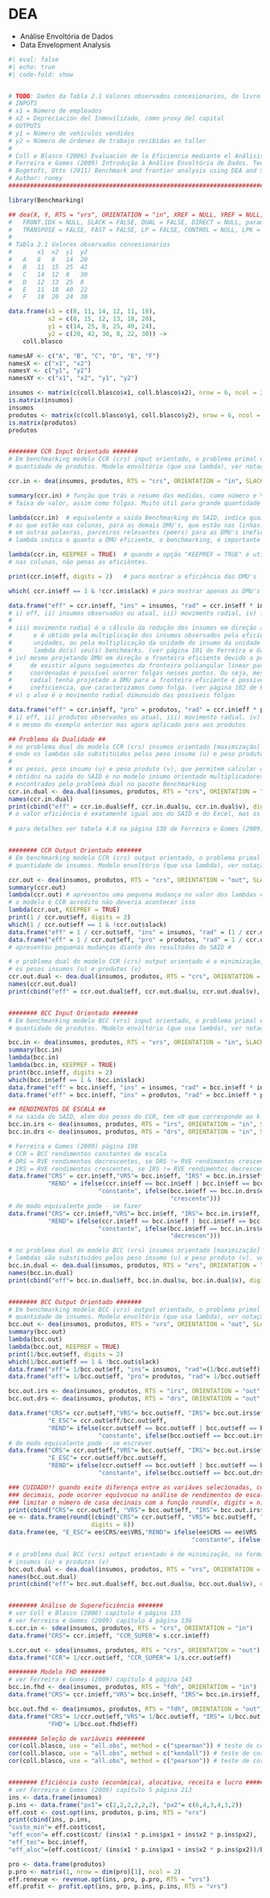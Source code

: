 

# DEA

- Análise Envoltória de Dados
- Data Envelopment Analysis


```r
#| eval: false
#| echo: true
#| code-fold: show


# TODO: Dados da Tabla 2.1 Valores observados concesionarios, do livro de Coll e Blasco (2006) 
# INPUTS
# x1 = Número de empleados 
# x2 = Depreciación del Inmovilizado, como proxy del capital
# OUTPUTS
# y1 = Número de vehículos vendidos 
# y2 = Número de órdenes de trabajo recibidas en taller
# 
# Coll e Blasco (2006) Evaluación de la Eficiencia mediante el Análisis Envolvente de Datos
# Ferreira e Gomes (2009) Introdução à Análise Envoltória de Dados. Teoria, Modelos e Aplicações
# Bogetoft, Otto (2011) Benchmark and frontier analysis using DEA and SFA and R
# Author: roney
###############################################################################

library(Benchmarking)

## dea(X, Y, RTS = "vrs", ORIENTATION = "in", XREF = NULL, YREF = NULL,
#	FRONT.IDX = NULL, SLACK = FALSE, DUAL = FALSE, DIRECT = NULL, param = NULL,
#	TRANSPOSE = FALSE, FAST = FALSE, LP = FALSE, CONTROL = NULL, LPK = NULL)
#
# Tabla 2.1 Valores observados concesionarios
#   	x1	x2	y1	y2
#	A	8	8	14	20
#	B	11	15	25	42
#	C	14	12	8	30
#	D	12	13	25	8
#	E	11	18	40	22
#	F	18	20	24	30

data.frame(x1 = c(8, 11, 14, 12, 11, 18),
           x2 = c(8, 15, 12, 13, 18, 20),
           y1 = c(14, 25, 8, 25, 40, 24),
           y2 = c(20, 42, 30, 8, 22, 30)) ->
    coll.blasco

namesAF <- c("A", "B", "C", "D", "E", "F")
namesX <- c("x1", "x2")
namesY <- c("y1", "y2")
namesXY <- c("x1", "x2", "y1", "y2")

insumos <- matrix(c(coll.blasco$x1, coll.blasco$x2), nrow = 6, ncol = 2, byrow = FALSE, dimnames = list(namesAF, namesX))
is.matrix(insumos)
insumos
produtos <- matrix(c(coll.blasco$y1, coll.blasco$y2), nrow = 6, ncol = 2, byrow = FALSE, dimnames = list(namesAF, namesY))
is.matrix(produtos)
produtos


######## CCR Input Orientado #######
# Em benchmarking modelo CCR (crs) input orientado, o problema primal é a minimização do insumos dada a
# quantidade de produtos. Modelo envoltório (que usa lambda), ver notação página 72 Ferreira e Gomes (2009)

ccr.in <- dea(insumos, produtos, RTS = "crs", ORIENTATION = "in", SLACK = TRUE) # eff CCR insumo orientado com folgas

summary(ccr.in) # função que trás o resumo das medidas, como número e % de unidades eficientes em cada
# faixa de valor, assim como folgas. Muito útil para grande quantidade de DMU's

lambda(ccr.in)	# equivalente a saída Benchmarking do SAID, indica quais DMU's estão sendo referência,
# as que estão nas colunas, para as demais DMU's, que estão nas linhas.
# em outras palavras, parceiros relevantes (peers) para as DMU's ineficientes, e o valor do 
# lambda indica o quanto a DMU eficiente, o benchmarking, é importante para a DMU ineficiente

lambda(ccr.in, KEEPREF = TRUE)  # quando a opção "KEEPREF = TRUE" é utilizada todas as DMU's são mostradas
# nas colunas, não penas as eficiêntes.

print(ccr.in$eff, digits = 2)	# para mostrar a eficiência das DMU's

which( ccr.in$eff == 1 & !ccr.in$slack)	# para mostrar apenas as DMU's eficientes e sem folga

data.frame("eff" = ccr.in$eff, "ins" = insumos, "rad" = ccr.in$eff * insumos, "fol" = ccr.in$sx, "alv" = insumos - ccr.in$sx) 
# i) eff, ii) insumos observados ou atual, iii) movimento radial, iv) folga e v) alvo
# 
# iii) movimento radial é o cálculo da redução dos insumos em direção a fronteira eficiente
# 	   e é obtido pela multiplicação dos insumos observados pela eficiência das respectivas
#	   unidades, ou pela multiplicação da unidade do insumo da unidade ineficiente pelo
#	   lambda do(s) seu(s) benchmarks. (ver página 101 de Ferreira e Gomes, 2009)
# iv) mesmo projetando DMU em direção a fronteira eficiente devido a possibilidade
#	  de existir alguns seguimentos da fronteira poliangular linear paralelos aos eixos	
#	  coordenadas é possível ocorrer folgas nesses pontos. Ou seja, mesmo que o movimento
#	  radial tenha projetado a DMU para a fronteira eficiente é possivel existir alguma
#	  ineficiencia, que caracterizamos como folga. (ver página 102 de Ferreira e Gomes, 2009)
# v) o alvo é o movimento radial dimunuido das possíveis folgas

data.frame("eff" = ccr.in$eff, "pro" = produtos, "rad" = ccr.in$eff * produtos, "fol" = ccr.in$sy, "alv" = produtos + ccr.in$sy)	
# i) eff, ii) produtos observados ou atual, iii) movimento radial, iv) folga e v) alvo
# o mesmo do exemplo anterior mas agora aplicado para aos produtos

## Problema da Dualidade ## 
# no problema dual do modelo CCR (crs) insumos orientado [maximização] é expressa a forma multiplicada desse modelo, 
# onde os lambdas são substituidos pelos peso insumo (u) e peso produto (v). ver notação pág 72 Ferreira e Gomes (2009)
# 
# os pesos, peso insumo (u) e peso produto (v), que permitem calcular os insumos e produtos virtuais conforme são 
# obtidos na saída do SAID e no modelo insumo orientado multiplicadores (primal) de Coll e Blasco (2006) só são 
# encontrados pelo problema dual no pacote Benchmarking
ccr.in.dual <- dea.dual(insumos, produtos, RTS = "crs", ORIENTATION = "in")
names(ccr.in.dual)
print(cbind("eff" = ccr.in.dual$eff, ccr.in.dual$u, ccr.in.dual$v), digits = 5) 
# o valor eficiência é exatamente igual aos do SAID e do Excel, mas os pesos apresentam valores diferentes
  
# para detalhes ver tabela 4.8 na página 130 de Ferreira e Gomes (2009) ou nas páginas 117 e 118 tabelas 4.2 e 4.3  


######## CCR Output Orientado #######
# Em benchmarking modelo CCR (crs) output orientado, o problema primal é a maximização do produto dada a
# quantidade de insumos. Modelo envoltório (que usa lambda), ver notação página 130 Ferreira e Gomes (2009)

ccr.out <- dea(insumos, produtos, RTS = "crs", ORIENTATION = "out", SLACK = TRUE)
summary(ccr.out)
lambda(ccr.out) # apresentou uma pequena mudança no valor dos lambdas comparado com o resultado do SAID, mas como 
# o modelo é CCR acredito não deveria acontecer isso
lambda(ccr.out, KEEPREF = TRUE)
print(1 / ccr.out$eff, digits = 2)
which(1 / ccr.out$eff == 1 & !ccr.out$slack)
data.frame("eff" = 1 / ccr.out$eff, "ins" = insumos, "rad" = (1 / ccr.out$eff) * insumos, "fol" = ccr.out$sx, "alv" = insumos - ccr.in$sx)
data.frame("eff" = 1 / ccr.out$eff, "pro" = produtos, "rad" = 1 / ccr.out$eff * produtos, "fol" = ccr.out$sy, "alv" = produtos + ccr.out$sy)	
# apresentou pequenas mudanças diante dos resultodos do SAID #

# o problema dual do modelo CCR (crs) output orientado é a minimização, modelo dos multiplicadores, que considera
# os pesos insumos (u) e produtos (v)
ccr.out.dual <- dea.dual(insumos, produtos, RTS = "crs", ORIENTATION = "out") # problema dual output orientado
names(ccr.out.dual)
print(cbind("eff" = ccr.out.dual$eff, ccr.out.dual$u, ccr.out.dual$v), digits = 5)


######## BCC Input Orientado #######
# Em benchmarking modelo BCC (vrs) input orientado, o problema primal é a minimização do insumos dada a
# quantidade de produtos. Modelo envoltório (que usa lambda), ver notação página 130 Ferreira e Gomes (2009)

bcc.in <- dea(insumos, produtos, RTS = "vrs", ORIENTATION = "in", SLACK = TRUE) # eff BCC insumo orientado com folgas
summary(bcc.in)
lambda(bcc.in)
lambda(bcc.in, KEEPREF = TRUE)
print(bcc.in$eff, digits = 2)
which(bcc.in$eff == 1 & !bcc.in$slack)
data.frame("eff" = bcc.in$eff, "ins" = insumos, "rad" = bcc.in$eff * insumos, "fol" = bcc.in$sx, "alv" = insumos - bcc.in$sx)
data.frame("eff" = bcc.in$eff, "ins" = produtos, "rad" = bcc.in$eff * produtos,"fol" = bcc.in$sy, "alv" = produtos + bcc.in$sy)

## RENDIMENTOS DE ESCALA ## 
# na saida do SAID, além dos pesos do CCR, tem v0 que corresponde ao k da abordagem de Coll e Blasco (2006)  
bcc.in.irs <- dea(insumos, produtos, RTS = "irs", ORIENTATION = "in", SLACK = TRUE) # eff BCC ins orientado rend crescentes
bcc.in.drs <- dea(insumos, produtos, RTS = "drs", ORIENTATION = "in", SLACK = TRUE) # eff BCC ins orientado rend decrescentes

# Ferreira e Gomes (2009) página 198
# CCR = BCC rendimentos constantes de escala
# DRS = RVE rendimentos decrescentes, se DRS != RVE rendimentos crescentes
# IRS = RVE rendimentos crescentes, se IRS != RVE rendimentos decrescentes 
data.frame("CRS" = ccr.in$eff,"VRS"= bcc.in$eff, "IRS" = bcc.in.irs$eff, "DRS" = bcc.in.drs$eff, "E_ESC" = ccr.in$eff / bcc.in$eff,
		   "REND" = ifelse(ccr.in$eff == bcc.in$eff | bcc.in$eff == bcc.in.irs$eff & bcc.in$eff == bcc.in.drs$eff, 
						 "constante", ifelse(bcc.in$eff == bcc.in.drs$eff & bcc.in$eff != bcc.in.irs$eff, "decrescen", 
											 "crescente")))
# de modo equivalente pode - se fazer
data.frame("CRS"= ccr.in$eff,"VRS"= bcc.in$eff, "IRS"= bcc.in.irs$eff, "DRS"= bcc.in.drs$eff, "E_ESC"= ccr.in$eff/bcc.in$eff,
		   "REND"= ifelse(ccr.in$eff == bcc.in$eff | bcc.in$eff == bcc.in.irs$eff & bcc.in$eff == bcc.in.drs$eff, 
						 "constante", ifelse(bcc.in$eff == bcc.in.irs$eff & bcc.in$eff != bcc.in.drs$eff, "crescente", 
											 "decrescen")))

# no problema dual do modelo BCC (vrs) insumos orientado [maximização] é expressa na forma multiplicada, onde os 
# lambdas são substituidos pelos peso insumo (u) e peso produto (v). ver notação pág 117 Ferreira e Gomes (2009)
bcc.in.dual <- dea.dual(insumos, produtos, RTS = "vrs", ORIENTATION = "in")
names(bcc.in.dual)
print(cbind("eff"= bcc.in.dual$eff, bcc.in.dual$u, bcc.in.dual$v), digits = 3)


######## BCC Output Orientado #######
# Em benchmarking modelo BCC (vrs) output orientado, o problema primal é a maximização do produto dada a
# quantidade de insumos. Modelo envoltório (que usa lambda), ver notação página 118 Ferreira e Gomes (2009)
bcc.out <- dea(insumos, produtos, RTS = "vrs", ORIENTATION = "out", SLACK = TRUE)
summary(bcc.out)
lambda(bcc.out)
lambda(bcc.out, KEEPREF = TRUE)
print(1/bcc.out$eff, digits = 2)
which(1/bcc.out$eff == 1 & !bcc.out$slack)
data.frame("eff"= 1/bcc.out$eff, "ins"= insumos, "rad"=(1/bcc.out$eff) * insumos,"fol"= bcc.out$sx, "alv"= insumos - bcc.in$sx)
data.frame("eff"= 1/bcc.out$eff, "pro"= produtos, "rad"= 1/bcc.out$eff * produtos,"fol"= bcc.out$sy, "alv"= produtos + bcc.out$sy)

bcc.out.irs <- dea(insumos, produtos, RTS = "irs", ORIENTATION = "out", SLACK = TRUE) # eff BCC out orientado rend crescentes
bcc.out.drs <- dea(insumos, produtos, RTS = "drs", ORIENTATION = "out", SLACK = TRUE) # eff BCC out orientado rend decrescentes

data.frame("CRS"= ccr.out$eff,"VRS"= bcc.out$eff, "IRS"= bcc.out.irs$eff, "DRS"= bcc.out.drs$eff,
		   "E_ESC"= ccr.out$eff/bcc.out$eff, 
		   "REND"= ifelse(ccr.out$eff == bcc.out$eff | bcc.out$eff == bcc.out.irs$eff & bcc.out$eff == bcc.out.drs$eff, 
						 "constante", ifelse(bcc.out$eff == bcc.out.irs$eff & bcc.out$eff != bcc.out.drs$eff,"crescente","decrescen")))
# de modo equivalente pode - se escrever
data.frame("CRS"= ccr.out$eff,"VRS"= bcc.out$eff, "IRS"= bcc.out.irs$eff, "DRS"= bcc.out.drs$eff,
		   "E_ESC"= ccr.out$eff/bcc.out$eff, 
		   "REND"= ifelse(ccr.out$eff == bcc.out$eff | bcc.out$eff == bcc.out.irs$eff & bcc.out$eff == bcc.out.drs$eff, 
						 "constante", ifelse(bcc.out$eff == bcc.out.drs$eff,"decrescen","crescente")))

### CUIDADO!! quando exite diferença entre as variáves selecionadas, considerando muitas casa 
### decimais, pode ocorrer equívocuo na análise de rendimentos de escala. para evitar esse erro é necessário 
### limitar o número de casa decinais com a função round(x, digits = n)
print(cbind("CRS"= ccr.out$eff, "VRS"= bcc.out$eff, "IRS"= bcc.out.irs$eff,"DRS"= bcc.out.drs$eff), digits = 18)
ee <- data.frame(round((cbind("CRS"= ccr.out$eff, "VRS"= bcc.out$eff, "IRS"= bcc.out.irs$eff,"DRS"= bcc.out.drs$eff)), 
					   digits = 6))
data.frame(ee, "E_ESC"= ee$CRS/ee$VRS,"REND"= ifelse(ee$CRS == ee$VRS | ee$VRS == ee$IRS & ee$VRS == ee$DRS, 
												   "constante", ifelse(ee$VRS == ee$IRS & ee$VRS != ee$DRS,"crescente","decrescen")))

# o problema dual BCC (vrs) output orientado é de minimização, na forma multiplicada que considera os pesos dos 
# insumos (u) e produtos (v)
bcc.out.dual <- dea.dual(insumos, produtos, RTS = "vrs", ORIENTATION = "out") # problema dual
names(bcc.out.dual)
print(cbind("eff"= bcc.out.dual$eff, bcc.out.dual$u, bcc.out.dual$v), digits = 5)


######## Análise de Supereficiência #######
# ver Coll e Blasco (2006) capítulo 4 página 135
# ver Ferreira e Gomes (2009) capítulo 4 página 136
s.ccr.in <- sdea(insumos, produtos, RTS = "crs", ORIENTATION = "in")
data.frame("CRS"= ccr.in$eff, "CCR_SUPER"= s.ccr.in$eff)

s.ccr.out <- sdea(insumos, produtos, RTS = "crs", ORIENTATION = "out")
data.frame("CCR"= 1/ccr.out$eff, "CCR_SUPER"= 1/s.ccr.out$eff)

######## Modelo FHD #######
# ver Ferreira e Gomes (2009) capítulo 4 página 143
bcc.in.fhd <- dea(insumos, produtos, RTS = "fdh", ORIENTATION = "in")
data.frame("CRS"= ccr.in$eff,"VRS"= bcc.in$eff, "IRS"= bcc.in.irs$eff, "DRS"= bcc.in.drs$eff, "FHD"= bcc.in.fhd$eff)

bcc.out.fhd <- dea(insumos, produtos, RTS = "fdh", ORIENTATION = "out")
data.frame("CRS"= 1/ccr.out$eff,"VRS"= 1/bcc.out$eff, "IRS"= 1/bcc.out.irs$eff, "DRS"= 1/bcc.out.drs$eff, 
		   "FHD"= 1/bcc.out.fhd$eff)

######## Seleção de variáveis ########
cor(coll.blasco, use = "all.obs", method = c("spearman")) # teste de correlação de Spearman
cor(coll.blasco, use = "all.obs", method = c("kendall")) # teste de correlação de Kendall
cor(coll.blasco, use = "all.obs", method = c("pearson")) # teste de correlação de Pearson


######## Eficiência custo (econômica), alocativa, receita e lucro #######
# ver Ferreira e Gomes (2009) capítulo 5 página 213
ins <- data.frame(insumos)
p.ins <- data.frame("px1"= c(2,2,2,2,2,2), "px2"= c(6,4,3,4,3,2))
eff.cost <- cost.opt(ins, produtos, p.ins, RTS = "vrs")
print(cbind(ins, p.ins,
"custo_min"= eff.cost$cost, 
"eff_econ"= eff.cost$cost/ (ins$x1 * p.ins$px1 + ins$x2 * p.ins$px2), 
"eff_tec"= bcc.in$eff, 
"eff_aloc"=(eff.cost$cost/ (ins$x1 * p.ins$px1 + ins$x2 * p.ins$px2))/bcc.in$eff), digits = 3)

pro <- data.frame(produtos)
p.pro <- matrix(1, nrow = dim(pro)[1], ncol = 2)
eff.renevue <- revenue.opt(ins, pro, p.pro, RTS = "vrs")
eff.profit <- profit.opt(ins, pro, p.ins, p.ins, RTS = "vrs")
```

